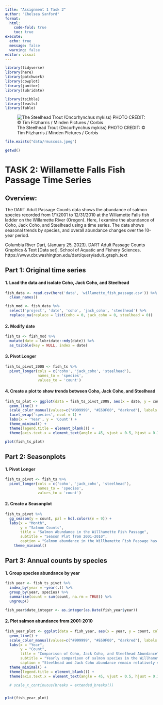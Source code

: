 ```yaml
---
title: "Assignment 1 Task 2"
author: "Chelsea Sanford"
format:
  html:
    code-fold: true
    toc: true
execute: 
  echo: true
  message: false
  warning: false
editor: visual
---
```


```r
library(tidyverse)
library(here)
library(patchwork)
library(cowplot)
library(janitor)
library(lubridate)

library(tsibble)
library(feasts)
library(fable)
```


![The Steelhead Trout (Oncorhynchus mykiss) PHOTO CREDIT: © Tim Fitzharris / Minden Pictures / Corbis](data/steelhead.jpeg)

```r
file.exists("data/rmuscosa.jpeg")

getwd()
```

# TASK 2: Willamette Falls Fish Passage Time Series

## Overview:

The DART Adult Passage Counts data shows the abundance of salmon species recorded from 1/1/2001 to 12/31/2010 at the Willamette Falls fish ladder on the Willamette River (Oregon). Here, I examine the abundance of Coho, Jack Coho, and Steelhead using a time series. The data shows seasonal trends by species, and overall abundance changes over the 10-year period.

Columbia River Dart, (January 25, 2023). DART Adult Passage Counts Graphics & Text [Data set]. 
School of Aquatic and Fishery Sciences. https://www.cbr.washington.edu/dart/query/adult_graph_text

## Part 1: Original time series

#### 1. Load the data and isolate Coho, Jack Coho, and Steelhead
```r
fish_data <- read.csv(here('data', 'willamette_fish_passage.csv')) %>% 
  clean_names()

fish_mod <- fish_data %>% 
  select('project', 'date', 'coho', 'jack_coho', 'steelhead') %>% 
  replace_na(replace = list(coho = 0, jack_coho = 0, steelhead = 0))
```
#### 2. Modify date
```r
fish_ts <- fish_mod %>% 
  mutate(date = lubridate::mdy(date)) %>% 
  as_tsibble(key = NULL, index = date)
```
#### 3. Pivot Longer
```r
fish_ts_pivot_2008 <- fish_ts %>% 
  pivot_longer(cols = c('coho', 'jack_coho', 'steelhead'), 
               names_to = 'species', 
               values_to = 'count')
```
#### 4. Create a plot to show trends between Coho, Jack Coho, and Steelhead
```r
fish_ts_plot <- ggplot(data = fish_ts_pivot_2008, aes(x = date, y = count, color = species)) +
  geom_line() + 
  scale_color_manual(values=c("#999999", "#E69F00", "darkred"), labels = c("Coho", "Jack Coho", "Steelhead")) +
  facet_wrap('species', ncol = 1) +
  labs(x = 'Year', y = 'Count') +
  theme_minimal() +
  theme(legend.title = element_blank()) +
  theme(axis.text.x = element_text(angle = 45, vjust = 0.5, hjust = 0.1))

plot(fish_ts_plot)
```
## Part 2: Seasonplots
#### 1. Pivot Longer
```r
fish_ts_pivot <- fish_ts %>% 
  pivot_longer(cols = c('coho', 'jack_coho', 'steelhead'), 
               names_to = 'species', 
               values_to = 'count')
```
#### 2. Create a Seasonplot
```r
fish_ts_pivot %>%
  gg_season(y = count, pal = hcl.colors(n = 9)) +
  labs(x = "Month",
       y = "Salmon Counts",
       title = "Salmon Abundance in the Willhamette Fish Passage",
       subtitle = "Season Plot from 2001-2010",
       caption = "Salmon abundance in the Willhamette Fish Passage has apparent\n seasonal trends. Coho and Jack Coho are abundant primarily\n in October, while Steelhead are presesnt between July and August.") +
    theme_minimal()
```
## Part 3: Annual counts by species
#### 1. Group species abundance by year
```r
fish_year <- fish_ts_pivot %>% 
  index_by(year = ~year(.)) %>%
  group_by(year, species) %>% 
  summarise(count = sum(count, na.rm = TRUE)) %>% 
  ungroup()
```
```r
fish_year$date_integer <- as.integer(as.Date(fish_year$year))
```
#### 2. Plot salmon abundance from 2001-2010
```r
fish_year_plot <- ggplot(data = fish_year, aes(x = year, y = count, color = species)) +
  geom_line() +
  scale_color_manual(values=c("#999999", "#E69F00", "darkred"), labels = c("Coho", "Jack Coho", "Steelhead")) +
  labs(x = "Year",
       y = "Count",
       title = "Comparison of Coho, Jack Coho, and Steelhead Abundance",
       subtitle = "Yearly comparison of salmon species in the Willhamette Fish Passage from 2001-2010", 
       caption = "Steelhead and Jack Coho abundance remain relatively steady across the\n ten-year span, but there is a distinct increase in Coho abundance starting in 2008.") +
  theme_minimal() +
  theme(legend.title = element_blank()) +
  theme(axis.text.x = element_text(angle = 45, vjust = 0.5, hjust = 0.1))

  # scale_x_continuous(breaks = extended_breaks())


plot(fish_year_plot)
```

